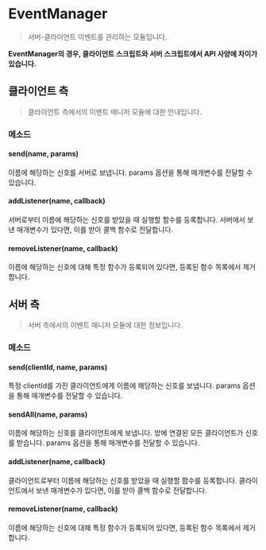 # EventManager

> 서버-클라이언트 이벤트를 관리하는 모듈입니다.

**EventManager의 경우, 클라이언트 스크립트와 서버 스크립트에서 API 사양에 차이가 있습니다.**

## 클라이언트 측

> 클라이언트 측에서의 이벤트 매니저 모듈에 대한 안내입니다.

### 메소드

#### send(name, params)

이름에 해당하는 신호를 서버로 보냅니다. params 옵션을 통해 매개변수를 전달할 수 있습니다.

#### addListener(name, callback)

서버로부터 이름에 해당하는 신호를 받았을 때 실행할 함수를 등록합니다. 서버에서 보낸 매개변수가 있다면, 이를 받아 콜백 함수로 전달합니다.

#### removeListener(name, callback)

이름에 해당하는 신호에 대해 특정 함수가 등록되어 있다면, 등록된 함수 목록에서 제거합니다.

## 서버 측

> 서버 측에서의 이벤트 매니저 모듈에 대한 정보입니다.

### 메소드

#### send(clientId, name, params)

특정 clientId를 가진 클라이언트에게 이름에 해당하는 신호를 보냅니다. params 옵션을 통해 매개변수를 전달할 수 있습니다.

#### sendAll(name, params)

이름에 해당하는 신호를 클라이언트에게 보냅니다. 방에 연결된 모든 클라이언트가 신호를 받습니다. params 옵션을 통해 매개변수를 전달할 수 있습니다.

#### addListener(name, callback)

클라이언트로부터 이름에 해당하는 신호를 받았을 때 실행할 함수를 등록합니다. 클라이언트에서 보낸 매개변수가 있다면, 이를 받아 콜백 함수로 전달합니다.

#### removeListener(name, callback)

이름에 해당하는 신호에 대해 특정 함수가 등록되어 있다면, 등록된 함수 목록에서 제거합니다.
